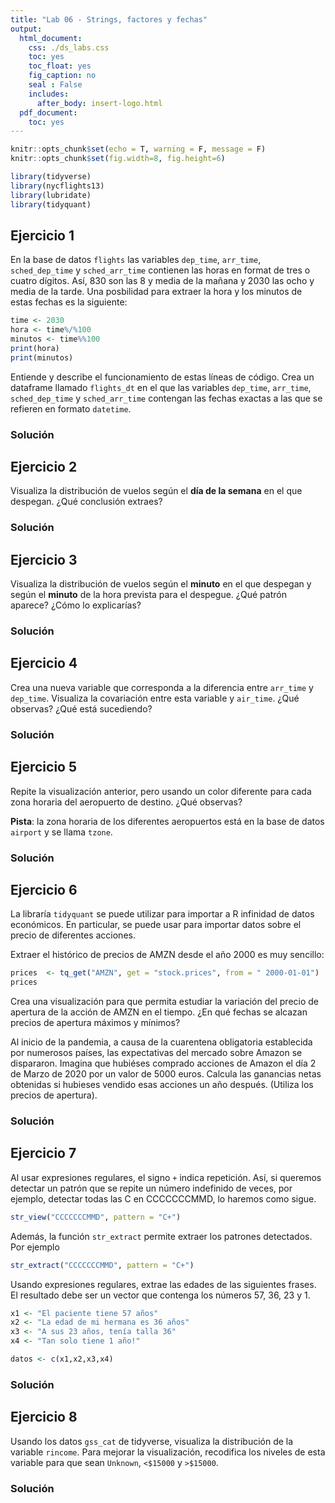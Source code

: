 ```yaml
---
title: "Lab 06 - Strings, factores y fechas"
output:
  html_document:
    css: ./ds_labs.css
    toc: yes
    toc_float: yes
    fig_caption: no
    seal : False
    includes:
      after_body: insert-logo.html
  pdf_document:
    toc: yes
---
```



<div class="title-logo"></div>

```r
knitr::opts_chunk$set(echo = T, warning = F, message = F)
knitr::opts_chunk$set(fig.width=8, fig.height=6) 
```


```r
library(tidyverse)
library(nycflights13)
library(lubridate)
library(tidyquant)
```


## Ejercicio 1

En la base de datos `flights` las variables `dep_time`, `arr_time`, `sched_dep_time`
y `sched_arr_time` contienen las horas en format de tres o cuatro dígitos.
Así, 830 son las 8 y media de la mañana y 2030 las ocho y media de la tarde.
Una posbilidad para extraer la hora y los minutos de estas fechas es la siguiente:

```r
time <- 2030
hora <- time%/%100
minutos <- time%%100
print(hora)
print(minutos)
```

Entiende y describe el funcionamiento de estas líneas de código. Crea un dataframe llamado `flights_dt` en el que las variables `dep_time`, `arr_time`, `sched_dep_time`
y `sched_arr_time` contengan las fechas exactas a las que se refieren en formato `datetime`.

### Solución


## Ejercicio 2

Visualiza la distribución de vuelos según el **día de la semana** en el que despegan.
¿Qué conclusión extraes?

### Solución


## Ejercicio 3

Visualiza la distribución de vuelos según el **minuto** en el que despegan y según el **minuto**
de la hora prevista para el despegue.
¿Qué patrón aparece? ¿Cómo lo explicarías?

### Solución


## Ejercicio 4

Crea una nueva variable que corresponda a la diferencia entre `arr_time` y
`dep_time`. 
Visualiza la covariación entre esta variable y `air_time`.
¿Qué observas? ¿Qué está sucediendo?

### Solución

## Ejercicio 5

Repite la visualización anterior, pero usando un color diferente para cada zona 
horaria del aeropuerto de destino. ¿Qué observas?

**Pista**: la zona horaria de los diferentes aeropuertos está en la 
base de datos `airport` y se llama `tzone`.


### Solución


## Ejercicio 6

La libraría `tidyquant` se puede utilizar para importar a R infinidad de datos económicos. En particular, se puede usar para importar datos sobre el precio
de diferentes acciones.

Extraer el histórico de precios de AMZN desde el año 2000 es muy sencillo:

```r
prices  <- tq_get("AMZN", get = "stock.prices", from = " 2000-01-01")
prices 
```

Crea una visualización para que permita estudiar la variación del precio de 
apertura de la acción de AMZN en el tiempo. ¿En qué fechas se alcazan precios de 
apertura máximos y mínimos?

Al inicio de la pandemia, a causa de la cuarentena obligatoria establecida por
numerosos países, las expectativas del mercado sobre Amazon se dispararon.
Imagina que hubiéses comprado acciones de Amazon el día 2 de Marzo de 2020 por
un valor de 5000 euros. Calcula las ganancias netas obtenidas si hubieses vendido
esas acciones un año después. (Utiliza los precios de apertura).

### Solución


## Ejercicio 7

Al usar expresiones regulares, el signo `+` indica repetición.
Así, si queremos detectar un patrón que se repite un número indefinido de veces,
por ejemplo, detectar todas las C en CCCCCCCMMD, lo haremos como sigue.

```r
str_view("CCCCCCCMMD", pattern = "C+")
```
Además, la función `str_extract` permite extraer los patrones detectados. Por ejemplo
```r
str_extract("CCCCCCCMMD", pattern = "C+")
```

Usando expresiones regulares, extrae las edades de las siguientes frases.
El resultado debe ser un vector que contenga los números 57, 36, 23 y 1.
```r
x1 <- "El paciente tiene 57 años"
x2 <- "La edad de mi hermana es 36 años"
x3 <- "A sus 23 años, tenía talla 36"
x4 <- "Tan solo tiene 1 año!"

datos <- c(x1,x2,x3,x4)
```


### Solución

## Ejercicio 8
Usando los datos `gss_cat` de tidyverse, visualiza la distribución de la variable `rincome`.
Para mejorar la visualización, recodifica los niveles de esta variable para que sean
`Unknown`, `<$15000` y `>$15000`.

### Solución

